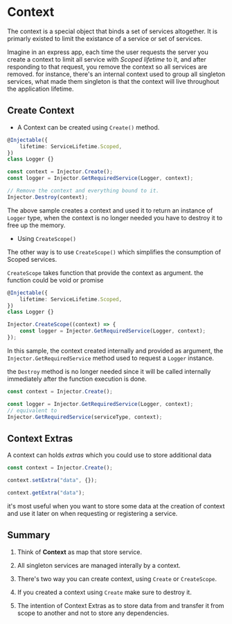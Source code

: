 # Context

The context is a special object that binds a set of services altogether. It is primarly existed to limit the existance of a service or set of services.

Imagine in an express app, each time the user requests the server you create a context to limit all service with _Scoped lifetime_ to it, and after responding to that request, you remove the context so all services are removed.
for instance, there's an internal context used to group all singleton services, what made them singleton is that the context will live throughout the application lifetime.

## Create Context

- A Context can be created using `Create()` method.

```typescript
@Injectable({
	lifetime: ServiceLifetime.Scoped,
})
class Logger {}

const context = Injector.Create();
const logger = Injector.GetRequiredService(Logger, context);

// Remove the context and everything bound to it.
Injector.Destroy(context);
```

The above sample creates a context and used it to return an instance of `Logger` type,
when the context is no longer needed you have to destroy it to free up the memory.

- Using `CreateScope()`

The other way is to use `CreateScope()` which simplifies the consumption of Scoped services.

`CreateScope` takes function that provide the context as argument. the function could be void or promise

```typescript
@Injectable({
	lifetime: ServiceLifetime.Scoped,
})
class Logger {}

Injector.CreateScope((context) => {
	const logger = Injector.GetRequiredService(Logger, context);
});
```

In this sample, the context created internally and provided as argument, the `Injector.GetRequiredService` method used to request a `Logger` instance.

the `Destroy` method is no longer needed since it will be called internally immediately after the function execution is done.

```typescript
const context = Injector.Create();

const logger = Injector.GetRequiredService(Logger, context);
// equivalent to
Injector.GetRequiredService(serviceType, context);
```

## Context Extras

A context can holds _extras_ which you could use to store additional data

```typescript
const context = Injector.Create();

context.setExtra("data", {});

context.getExtra("data");
```

it's most useful when you want to store some data at the creation of context and use it later on when requesting or registering a service.

## Summary

1. Think of **Context** as map that store service.

2. All singleton services are managed interally by a context.

3. There's two way you can create context, using `Create` or `CreateScope`.

4. If you created a context using `Create` make sure to destroy it.

5. The intention of Context Extras as to store data from and transfer it from scope to another and not to store any dependencies.

